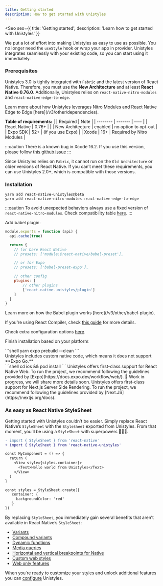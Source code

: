 ```yaml
---
title: Getting started
description: How to get started with Unistyles
---
```



<Seo
    seo={{
        title: 'Getting started',
        description: 'Learn how to get started with Unistyles'
    }}
>

We put a lot of effort into making Unistyles as easy to use as possible. You no longer need the `useStyle` hook or wrap your app in provider. Unistyles integrates seamlessly with your existing code, so you can start using it immediately.

### Prerequisites

Unistyles 3.0 is tightly integrated with `Fabric` and the latest version of React Native. Therefore, you must use the **New Architecture** and at least **React Native 0.76.0**. Additionally, Unistyles relies on `react-native-nitro-modules` and `react-native-edge-to-edge`.

<Aside>Learn more about how Unistyles leverages Nitro Modules and React Native Edge to Edge [here](/v3/other/dependencies).</Aside>

**Table of requirements:**
|  | Required | Note |
| -------- | ------- | ---- |
| React Native | 0.76+     |     |
| New Architecture    | enabled     | no option to opt-out   |
| Expo SDK    | 52+     | (if you use Expo)    |
| Xcode    | 16+     | Required by Nitro Modules    |

:::caution
There is a known bug in Xcode 16.2. If you use this version, please follow [this github issue](https://github.com/jpudysz/react-native-unistyles/issues/507#issuecomment-2602963047)
:::

Since Unistyles relies on `Fabric`, it cannot run on the `Old Architecture` or older versions of React Native. If you can’t meet these requirements, you can use Unistyles 2.0+, which is compatible with those versions.

### Installation

```shell title="Install Unistyles and its dependencies"
yarn add react-native-unistyles@beta
yarn add react-native-nitro-modules react-native-edge-to-edge
```

:::caution
To avoid unexpected behaviors always use a fixed version of `react-native-nitro-modules`.
Check compatibility table [here](https://github.com/jpudysz/react-native-unistyles?tab=readme-ov-file#installation).
:::

Add babel plugin:

```js title="babel.config.js"
module.exports = function (api) {
  api.cache(true)

  return {
    // for bare React Native
    // presets: ['module:@react-native/babel-preset'],

    // or for Expo
    // presets: ['babel-preset-expo'],

    // other config
    plugins: [
        // other plugins
        ['react-native-unistyles/plugin']
    ]
  }
}
```

<Aside>
Learn more on how the Babel plugin works [here](/v3/other/babel-plugin).

If you're using React Compiler, check [this guide](/v3/guides/react-compiler) for more details.

Check extra configuration options [here](/v3/other/babel-plugin#extra-configuration).
</Aside>

Finish installation based on your platform:

<Tabs>
  <TabItem label="Expo">
    ```shell
    yarn expo prebuild --clean
    ```
    <Aside type="caution" title="Dev client only">
      Unistyles includes custom native code, which means it does not support **Expo Go.**
    </Aside>
  </TabItem>
  <TabItem label="React Native">
    ```shell
    cd ios && pod install
    ```
  </TabItem>
  <TabItem label="React Native Web">
    Unistyles offers first-class support for React Native Web. To run the project, we recommend following the guidelines provided by [Expo](https://docs.expo.dev/workflow/web/).
  </TabItem>
  <TabItem label="Custom Web">
      🚧 Work in progress, we will share more details soon.
    </TabItem>
  <TabItem label="SSR">
    Unistyles offers first-class support for Next.js Server Side Rendering. To run the project, we recommend following the guidelines provided by [Next.JS](https://nextjs.org/docs).
  </TabItem>
</Tabs>

### As easy as React Native StyleSheet

Getting started with Unistyles couldn’t be easier. Simply replace React Native’s `StyleSheet` with the `StyleSheet` exported from Unistyles. From that moment, you’ll be using a `StyleSheet` with superpowers 🦸🏼‍♂️.

```diff lang="tsx" title="Example.tsx"
- import { StyleSheet } from 'react-native'
+ import { StyleSheet } from 'react-native-unistyles'

const MyComponent = () => {
  return (
    <View style={styles.container}>
      <Text>Hello world from Unistyles</Text>
    </View>
  )
}

const styles = StyleSheet.create({
   container: {
     backgroundColor: 'red'
   }
})
```

By replacing `StyleSheet`, you immediately gain several benefits that aren’t available in React Native’s `StyleSheet`:

- [Variants](/v3/references/variants)
- [Compound variants](/v3/references/compound-variants)
- [Dynamic functions](/v3/references/dynamic-functions)
- [Media queries](/v3/references/media-queries)
- [Horizontal and vertical breakpoints for Native](/v3/references/breakpoints#built-in-breakpoints-landscape-and-portrait)
- [Custom web styles](/v3/references/web-styles)
- [Web only features](/v3/references/web-only)

When you're ready to customize your styles and unlock additional features you can [configure](/v3/start/configuration) Unistyles.

</Seo>
